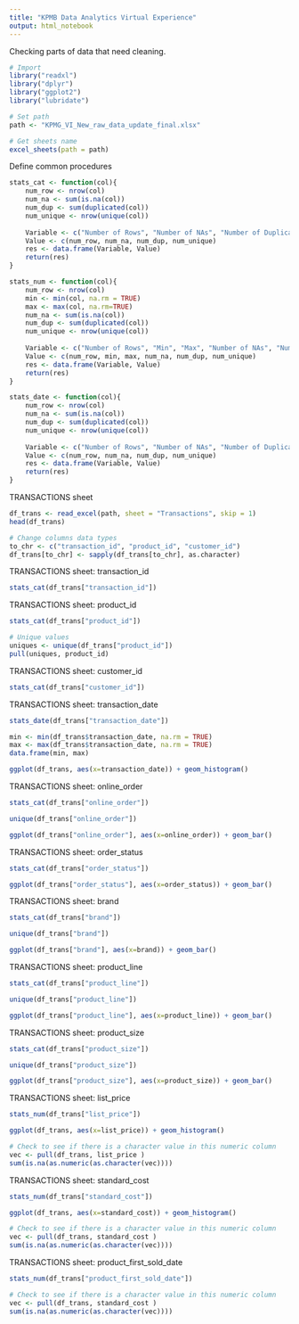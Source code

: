 ```yaml
---
title: "KPMB Data Analytics Virtual Experience"
output: html_notebook
---
```



Checking parts of data that need cleaning.


```r
# Import
library("readxl")
library("dplyr")
library("ggplot2")
library("lubridate")

# Set path
path <- "KPMG_VI_New_raw_data_update_final.xlsx"

# Get sheets name
excel_sheets(path = path)

```
Define common procedures
```r
stats_cat <- function(col){
    num_row <- nrow(col)
    num_na <- sum(is.na(col))
    num_dup <- sum(duplicated(col))
    num_unique <- nrow(unique(col))
    
    Variable <- c("Number of Rows", "Number of NAs", "Number of Duplicates", "Number of Uniques")
    Value <- c(num_row, num_na, num_dup, num_unique)
    res <- data.frame(Variable, Value)
    return(res)
}

stats_num <- function(col){
    num_row <- nrow(col)
    min <- min(col, na.rm = TRUE)
    max <- max(col, na.rm=TRUE)
    num_na <- sum(is.na(col))
    num_dup <- sum(duplicated(col))
    num_unique <- nrow(unique(col))
    
    Variable <- c("Number of Rows", "Min", "Max", "Number of NAs", "Number of Duplicates", "Number of Uniques")
    Value <- c(num_row, min, max, num_na, num_dup, num_unique)
    res <- data.frame(Variable, Value)
    return(res)
}

stats_date <- function(col){
    num_row <- nrow(col)
    num_na <- sum(is.na(col))
    num_dup <- sum(duplicated(col))
    num_unique <- nrow(unique(col))
    
    Variable <- c("Number of Rows", "Number of NAs", "Number of Duplicates", "Number of Uniques")
    Value <- c(num_row, num_na, num_dup, num_unique)
    res <- data.frame(Variable, Value)
    return(res)
}

```

TRANSACTIONS sheet

```r
df_trans <- read_excel(path, sheet = "Transactions", skip = 1)
head(df_trans)

```

```r
# Change columns data types
to_chr <- c("transaction_id", "product_id", "customer_id")
df_trans[to_chr] <- sapply(df_trans[to_chr], as.character)

```
TRANSACTIONS sheet: transaction_id

```r
stats_cat(df_trans["transaction_id"])
```
TRANSACTIONS sheet: product_id
```r
stats_cat(df_trans["product_id"])
```
```r
# Unique values
uniques <- unique(df_trans["product_id"])
pull(uniques, product_id)
```
TRANSACTIONS sheet: customer_id
```r
stats_cat(df_trans["customer_id"])
```
TRANSACTIONS sheet: transaction_date
```r
stats_date(df_trans["transaction_date"])

```
```r
min <- min(df_trans$transaction_date, na.rm = TRUE)
max <- max(df_trans$transaction_date, na.rm = TRUE)
data.frame(min, max)

```
```r
ggplot(df_trans, aes(x=transaction_date)) + geom_histogram()
```

TRANSACTIONS sheet: online_order
```r
stats_cat(df_trans["online_order"])
```
```r
unique(df_trans["online_order"])
```
```r
ggplot(df_trans["online_order"], aes(x=online_order)) + geom_bar()
```
TRANSACTIONS sheet: order_status
```r
stats_cat(df_trans["order_status"])
```

```r
ggplot(df_trans["order_status"], aes(x=order_status)) + geom_bar()
```
TRANSACTIONS sheet: brand
```r
stats_cat(df_trans["brand"])
```
```r
unique(df_trans["brand"])
```
```r
ggplot(df_trans["brand"], aes(x=brand)) + geom_bar()
```
TRANSACTIONS sheet: product_line
```r
stats_cat(df_trans["product_line"])
```
```r
unique(df_trans["product_line"])
```
```r
ggplot(df_trans["product_line"], aes(x=product_line)) + geom_bar()
```
TRANSACTIONS sheet: product_size

```r
stats_cat(df_trans["product_size"])
```
```r
unique(df_trans["product_size"])
```
```r

ggplot(df_trans["product_size"], aes(x=product_size)) + geom_bar()
```
TRANSACTIONS sheet: list_price
```r
stats_num(df_trans["list_price"])
```
```r
ggplot(df_trans, aes(x=list_price)) + geom_histogram()

```

```r
# Check to see if there is a character value in this numeric column
vec <- pull(df_trans, list_price )
sum(is.na(as.numeric(as.character(vec))))
```
TRANSACTIONS sheet: standard_cost

```r
stats_num(df_trans["standard_cost"])
```
```r
ggplot(df_trans, aes(x=standard_cost)) + geom_histogram()

```
```r
# Check to see if there is a character value in this numeric column
vec <- pull(df_trans, standard_cost )
sum(is.na(as.numeric(as.character(vec))))
```
TRANSACTIONS sheet: product_first_sold_date

```r
stats_num(df_trans["product_first_sold_date"])
```
```r
# Check to see if there is a character value in this numeric column
vec <- pull(df_trans, standard_cost )
sum(is.na(as.numeric(as.character(vec))))
```






